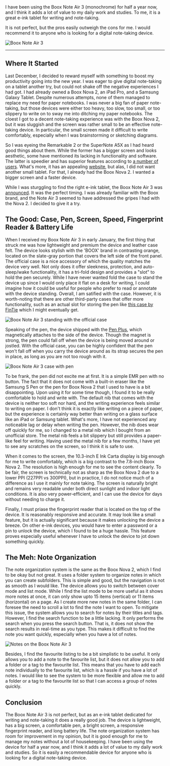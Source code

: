 
<Summary>
I have been using the Boox Note Air 3 (monochrome) for half a year now, and I think it adds a lot of value to my daily work and studies. To me, it is a great e-ink tablet for writing and note-taking.

It is not perfect, but the pros easily outweigh the cons for me. I would recommend it to anyone who is looking for a digital note-taking device.

</Summary>

![Boox Note Air 3](/1719160079286_thoughts-on-the-boox-note-air-3/boox-note-air-3.jpg)

<ImgCaption caption="My Boox Note Air 3 after nearly half a year of regular use. There are some wears and scratches, but the device itself is in good condition." />

---

## Where It Started

Last December, I decided to reward myself with something to boost my productivity going into the new year. I was eager to give digital note-taking on a tablet another try, but could not shake off the negative experiences I had got. I had already owned a Boox Nova 2, an iPad Pro, and a Samsung Galaxy Tablet. Despite numerous attempts, none of them managed to replace my need for paper notebooks. I was never a big fan of paper note-taking, but those devices were either too heavy, too slow, too small, or too slippery to write on to sway me into ditching my paper notebooks. The cloest I got to a decent note-taking experience was with the Boox Nova 2, but it was sluggish and the screen was rather small to be an effective note-taking device. In particular, the small screen made it difficult to write comfortably, especially when I was brainstorming or sketching diagrams.

So I was eyeing the Remarkable 2 or the SuperNote A5X as I had heard good things about them. While the former has a bigger screen and looks aesthetic, some have mentioned its lacking in functionality and software. The latter is speedier and has superior features according to [a number of users](https://www.reddit.com/r/Supernote/comments/16zk1ve/remarkable_2_vs_supernote/). What's more, it has an appealing [website](https://supernote.com/), but alas, I did not want another small tablet. For that, I already had the Boox Nova 2. I wanted a bigger screen and a faster device.

While I was sturggling to find the right e-ink tablet, the Boox Note Air 3 was [announced](https://shop.boox.com/blogs/news/meet-the-boox-note-air3). It was the perfect timing. I was already familiar with the Boox brand, and the Note Air 3 seemed to have addressed the gripes I had with the Nova 2. I decided to give it a try.

## The Good: Case, Pen, Screen, Speed, Fingerprint Reader & Battery Life

When I received my Boox Note Air 3 in early January, the first thing that struck me was how lightweight and premium the device and leather case felt. The device looks stylish with the 'BOOX' brand in contrasting orange, located on the slate-gray portion that covers the left side of the front panel. The official case is a nice accessory of which the quality matches the device very well. Not only does it offer sleekness, protection, and auto-sleep/wake functionality, it has a tri-fold design and provides a "slot" to hold the pen securely. While I have never wanted fold the case to stand the device up since I would only place it flat on a desk for writing, I could imagine how it could be useful for people who prefer to read or annotate with the device standing. Overall, I am satified with the case. However, it is worth-noting that there are other third-party cases that offer more functionality, such as an actual slot for storing the pen like [this case by FinTie](https://www.amazon.com/Fintie-Case-Tablet-ePaper-Built/dp/B0CRH87VZJ?th=1&language=en_US) which I might eventually get.

![Boox Note Air 3 standing with the official case](/1719160079286_thoughts-on-the-boox-note-air-3/boox-note-air-3-standing.jpg)

<ImgCaption caption="My Boox Note Air 3 standing with the official case." />

Speaking of the pen, the device shipped with the [Pen Plus](https://shop.boox.com/products/pen-plus?variant=43201860927718), which magnetically attaches to the side of the device. Though the magnet is strong, the pen could fall off when the device is being moved around or jostled. With the official case, you can be highly confident that the pen won't fall off when you carry the device around as its strap secures the pen in place, as long as you are not too rough with it.

![Boox Note Air 3 case with pen](/1719160079286_thoughts-on-the-boox-note-air-3/boox-note-air-3-case-with-pen.jpg)

<ImgCaption caption="When the cover is closed, the pen is securely held in place by the strap." />

To be frank, the pen did not excite me at first. It is a simple EMR pen with no button. The fact that it does not come with a built-in eraser like the Samsung S Pen or the pen for Boox Nova 2 that I used to have is a bit disappointing. Upon using it for some time though, I found it to be really comfortable to hold and write with. The default nib that comes with the device is neither too soft nor hard, and the writing experience feels similar to writing on paper. I don't think it is exactly like writing on a piece of paper, but the experience is certainly way better than writing on a glass surface like an iPad or Samsung tablet. What's more, I have not experienced any noticeable lag or delay when writing the pen. However, the nib does wear off quickly for me, so I changed to a metal nib which I bought from an unofficial store. The metal nib feels a bit slippery but still provides a paper-like feel for writing. Having used the metal nib for a few months, I have yet to see any scratches on the screen, so I think it is safe to use.

When it comes to the screen, the 10.3-inch E Ink Carta display is big enough for me to write comfortably, which is a big contrast to the 7.8-inch Boox Nova 2. The resolution is high enough for me to see the content clearly. To be fair, the screen is technically not as sharp as the Boox Nova 2 due to a lower PPI (227PPI vs 300PPI), but in practice, I do not notice much of a difference as I use it mainly for note taking. The screen is naturally bright and remains very readable under both direct sunlight and indoor light conditions. It is also very power-efficient, and I can use the device for days without needing to charge it.

Finally, I must priase the fingerprint reader that is located on the top of the device. It is reasonably responsive and accurate. It may look like a small feature, but it is actually significant because it makes unlocking the device a breeze. On other e-ink devices, you would have to enter a password or a pin to unlock the device, which I found to be a huge hassle. This feature proves especially useful whenever I have to unlock the device to jot down something quickly.

## The Meh: Note Organization

The note organization system is the same as the Boox Nova 2, which I find to be okay but not great. It uses a folder system to organize notes in which you can create subfolders. This is simple and good, but the navigation is not as smooth as I would like. The device allows you to switch between cover mode and list mode. While I find the list mode to be more useful as it shows more notes at once, it can only show upto 15 items (vertical) or 11 items (horizontal) on a page. As I create more new notes in the same folder, I can foresee the need to scroll a lot to find the note I want to open. To mitigate this issue, the system allows you to search for notes by their titles and tags. However, I find the search function to be a little lacking. It only performs the search when you press the search button. That is, it does not show the search results in real-time as you type. This makes it difficult to find the note you want quickly, especially when you have a lot of notes.

![Notes on the Boox Note Air 3](/1719160079286_thoughts-on-the-boox-note-air-3/boox-note-air-3-notes.jpg)

<ImgCaption caption="The note organization system is simple and good, but the navigation is not as intuitive as I would like." />

Besides, I find the favourite listing to be a bit simplistic to be useful. It only allows you to add a note to the favourite list, but it does not allow you to add a folder or a tag to the favourite list. This means that you have to add each note individually to the favourite list, which is a hassle if you have a lot of notes. I would like to see the system to be more flexible and allow me to add a folder or a tag to the favourite list so that I can access a group of notes quickly.

## Conclusion

The Boox Note Air 3 is not perfect, but as an e-ink tablet dedicated for writing and note-taking it does a really good job. The device is lightweight, has a big screen, a comfortable pen, a bright screen, a responsive fingerprint reader, and long battery life. The note organization system has room for improvement in my opinion, but it is good enough for me to manage my notes without a lot of housekeeping. I have been using the device for half a year now, and I think it adds a lot of value to my daily work and studies. So it is easily a recommendable device for anyone who is looking for a digital note-taking device.
